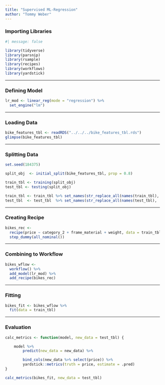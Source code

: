 ```yaml
---
title: "Supervised ML-Regression"
author: "Tommy Weber"
---
```


### Importing Libraries

```r
#| message: false

library(tidyverse)
library(parsnip)
library(rsample)
library(recipes)
library(workflows)
library(yardstick)
```

---

### Defining Model

```r

lr_mod <- linear_reg(mode = "regression") %>% 
  set_engine("lm")

```

---

### Loading Data

```r

bike_features_tbl <- readRDS("../../../bike_features_tbl.rds")
glimpse(bike_features_tbl)

```

---

### Splitting Data

```r

set.seed(184375)

split_obj  <- initial_split(bike_features_tbl, prop = 0.8)

train_tbl <- training(split_obj)
test_tbl <- testing(split_obj)

train_tbl <- train_tbl %>% set_names(str_replace_all(names(train_tbl), " |-", "_"))
test_tbl  <- test_tbl  %>% set_names(str_replace_all(names(test_tbl),  " |-", "_"))

```

---

### Creating Recipe

```r

bikes_rec <- 
  recipe(price ~ category_2 + frame_material + weight, data = train_tbl) %>% 
  step_dummy(all_nominal())

```

---

### Combining to Workflow

```r

bikes_wflow <- 
  workflow() %>% 
  add_model(lr_mod) %>% 
  add_recipe(bikes_rec)

```

---

### Fitting

```r

bikes_fit <- bikes_wflow %>% 
  fit(data = train_tbl)

```

---

### Evaluation

```r

calc_metrics <- function(model, new_data = test_tbl) {

    model %>%
        predict(new_data = new_data) %>%

        bind_cols(new_data %>% select(price)) %>%
        yardstick::metrics(truth = price, estimate = .pred)
}

calc_metrics(bikes_fit, new_data = test_tbl)

```




